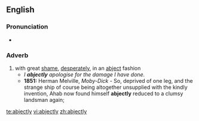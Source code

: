 ==English==

===Pronunciation===
* {{a|US}} {{IPA|/ˈæbˌdʒɛktli/}}

===Adverb===
{{en-adv}}

# with great [[shame]], [[desperately]], in an [[abject]] fashion
#* ''I '''abjectly''' apologise for the damage I have done.''
#* '''1851:''' Herman Melville, ''Moby-Dick'' - So, deprived of one leg, and the strange ship of course being altogether unsupplied with the kindly invention, Ahab now found himself '''abjectly''' reduced to a clumsy landsman again;

[[te:abjectly]]
[[vi:abjectly]]
[[zh:abjectly]]